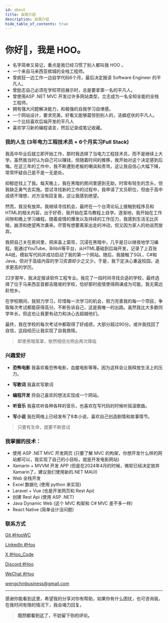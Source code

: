 ```yaml
---
id: about
title: 自我介绍
description: 自我介绍
hide_table_of_contents: true
---
```



# 你好👋，我是 HOO。

- 名字简单又易记，重点是我已经习惯了别人都叫我 HOO 。 
- 一个来自马来西亚槟城的全栈工程师。
- 曾疯狂一边工作一边自学代码6个月，最后决定报读 Software Engineer 的平凡人。
- 曾励志自己必须在学校项目展示时，总是要拿第一名的平凡人。
- 曾使用ASP .NET MVC 开发过许多网站类型，立志成为一名全知全能的全栈工程师。
- 拥有强大问题解决能力，和极强的⾃我学习自律感。
- 一个网站设计，要求完美，好看又能够震惊到别人的，洁癖症状的平凡人。
- 一个比较喜欢后端开发的平凡人
- 喜欢学习新的编程语言，然后记录成笔记收藏。



### 我的人生  (3年电力工程技术员 + 6个月实习Full Stack)

我高中毕业后就立即开始工作，那时我选择了当电力工程技术员，而不是继续上大学。虽然我当时认为自己可以赚钱，但随着时间的推移，我开始对这个决定感到后悔。在这三年的工作中，我不断遭到老板的嘲讽和责骂，这让我自信心大幅下降，常常怀疑自己是不是一无是处。

抑郁症找上了我。每天晚上，我在黑暗的房间里感到无助，时常有轻生的念头，但我缺乏勇气去实施。尝试寻找新的工作的过程中，我申请了文员职位，但由于高中成绩不理想，对方没有回复我，这让我感到绝望。

然而，我没有放弃。我继续寻找机会，最终在一个台湾论坛上接触到程序员和HTML的相关内容，出于好奇，我开始在菜鸟教程上自学。逐渐地，我开始在工作间隙和晚上学习编程。随着疫情的爆发以及持续的工作压力，我感到生活无比灰暗，崩溃和绝望再次袭来。尽管有想要离家出走的冲动，但又因为家人的劝说而放弃。

我把自己关在房间里，把床盖上窗帘，沉浸在黑暗中，几乎是日以继夜地学习编程。我通过YouTube、Bilibili等平台，从HTML基础到后端开发，记录了上百张A4纸，模拟写代码并成功启动了我的第一个网站。随后，我接触了SQL、C#和Java，但对于高级内容的学习资源却少之又少。于是，我下定决心重返校园，追求更高的学历。

22岁那年，我决定报读软件工程专业。我花了一段时间寻找合适的学校，最终选择了位于马来西亚首都吉隆坡的学校，恰好那时疫情使得网课成为可能，我无需远赴他乡。

在学校期间，我努力学习，珍惜每一次学习的机会，努力完善我的每一个项目，争取每次考试都能获得高分。不断告诉自己，这是我唯一的出路。虽然我比大多数同学年长，但这也让我更有动力和决心去超越他们。

最终，我在学校的每次考试中都取得了好成绩，大部分超过90分。或许我找回了自信，这段经历让我实现了自我救赎。
> 即使黑暗笼罩，依然相信光明会再次降临



### 兴趣爱好

- **恐怖电影** 我喜欢看恐怖电影，血腥电影等等。因为这样会让我释放生活上的压力。

- **写歌词** 我喜欢写歌词

- **编程开发** 将自己喜欢的想法实现成一个网站。

- **听音乐** 我喜欢听各种各样的音乐，也喜欢在写代码的时候听摇滚歌曲。

- **写小说** 我在网络上已经发布了8本小说，喜欢自己创造剧情和故事情节。


> 只要有生命，就要不断尝试



### 我掌握的技术：

- 使用 ASP .NET MVC 开发网页 (只要了解 MVC 的构架，你想开发什么样的网站都可以，我实现了自己的小目标，就是开发电影网站)
- Xamarin + MVVM 开发 APP (但是在2024年4月的时候，微软已经决定放弃Xamarin了，建议我们使用新的.NET MAUI)
- Web 全栈开发
- Excel 数据化 (使用 python 来实现)
- Laravel + Vue (也是开发网页和 Rest Api)
- 创建 Rest Api (使用 ASP .NET)
- Java Dynamic Web (这个 MVC 构架和 C# MVC 差不多一样)
- React Native (简单设计没问题)

### 联系方式

<p style={{ display: 'flex', 'align-items': 'center', gap: '0.5rem' }}>
  <Icon icon="ri:github-line" width="20" heigth="20" />
  <a href={social.github.href} target="_blank">Git #HooWC</a>
</p>

<p style={{ display: 'flex', 'align-items': 'center', gap: '0.5rem' }}>
  <Icon icon="ri:linkedin-line" width="20" heigth="20" />
  <a href={social.linkedin.href} target="_blank">LinkedIn #Hoo</a>
</p>

<p style={{ display: 'flex', 'align-items': 'center', gap: '0.5rem' }}>
  <Icon icon="ri:twitter-x-line" width="20" heigth="20" />
  <a href={social.x.href} target="_blank">X #Hoo_Code</a>
</p>

<p style={{ display: 'flex', 'align-items': 'center', gap: '0.5rem' }}>
  <Icon icon="ri:discord-line" width="20" heigth="20" />
  <a href={social.discord.href} target="_blank">Discord #Hoo</a>
</p>

<p style={{ display: 'flex', 'align-items': 'center', gap: '0.5rem' }}>
  <Icon icon="ri:wechat-2-line" width="20" heigth="20" />
  <a href={social.wx.href} target="_blank">WeChat #Hoo</a>
</p>

<p style={{ display: 'flex', 'align-items': 'center', gap: '0.5rem' }}>
  <Icon icon="ri:mail-open-line" width="20" heigth="20" />
  <a href={social.email.href} target="_blank">wengchinbusiness@gmail.com</a>
</p>




---

感谢你能看到这里，希望我的分享对你有帮助，如果你有什么困扰，也可咨询我，在我时间有限的情况下，我会竭力回复。

> **既然都看到这了，不妨留下你的评论。**

<Comment />
